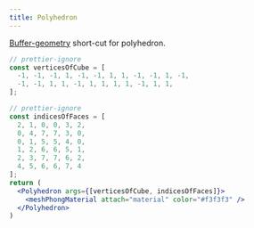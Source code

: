 ```yaml
---
title: Polyhedron
---
```


[Buffer-geometry](https://threejs.org/docs/index.html#api/en/core/BufferGeometry) short-cut for polyhedron.

```jsx
// prettier-ignore
const verticesOfCube = [
  -1, -1, -1, 1, -1, -1, 1, 1, -1, -1, 1, -1,
  -1, -1, 1, 1, -1, 1, 1, 1, 1, -1, 1, 1,
];

// prettier-ignore
const indicesOfFaces = [
  2, 1, 0, 0, 3, 2,
  0, 4, 7, 7, 3, 0,
  0, 1, 5, 5, 4, 0,
  1, 2, 6, 6, 5, 1,
  2, 3, 7, 7, 6, 2,
  4, 5, 6, 6, 7, 4
];
return (
  <Polyhedron args={[verticesOfCube, indicesOfFaces]}>
    <meshPhongMaterial attach="material" color="#f3f3f3" />
  </Polyhedron>
)
```

<StoryBookLink link="shapes--polyhedron" />

<StoryBookEmbed id="shapes--polyhedron" />
